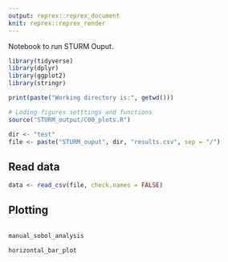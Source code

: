 ```yaml
---
output: reprex::reprex_document
knit: reprex::reprex_render
---
```


Notebook to run STURM Ouput.

```r
library(tidyverse)
library(dplyr)
library(ggplot2)
library(stringr)

print(paste("Working directory is:", getwd()))

# Loding figures setttings and functions
source("STURM_output/C00_plots.R")

dir <- "test"
file <- paste("STURM_ouput", dir, "results.csv", sep = "/")

```

## Read data

```r
data <- read_csv(file, check.names = FALSE)
```


## Plotting

```r


````

```r
manual_sobol_analysis
```

```r
horizontal_bar_plot
```